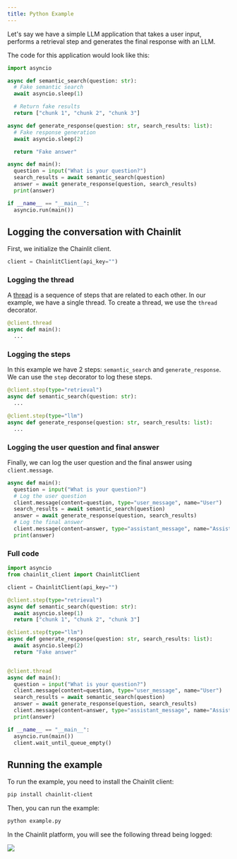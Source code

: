 ```yaml
---
title: Python Example
---
```


Let's say we have a simple LLM application that takes a user input, performs a retrieval step and generates the final response with an LLM.

The code for this application would look like this:

```python
import asyncio

async def semantic_search(question: str):
  # Fake semantic search
  await asyncio.sleep(1)

  # Return fake results
  return ["chunk 1", "chunk 2", "chunk 3"]

async def generate_response(question: str, search_results: list):
  # Fake response generation
  await asyncio.sleep(2)

  return "Fake answer"

async def main():
  question = input("What is your question?")
  search_results = await semantic_search(question)
  answer = await generate_response(question, search_results)
  print(answer)

if __name__ == "__main__":
  asyncio.run(main())
```

## Logging the conversation with Chainlit

First, we initialize the Chainlit client.

```python
client = ChainlitClient(api_key="")
```

### Logging the thread

A [thread](/concepts/thread) is a sequence of steps that are related to each other. In our example, we have a single thread.
To create a thread, we use the `thread` decorator.

```python
@client.thread
async def main():
  ...
```

### Logging the steps
In this example we have 2 steps: `semantic_search` and `generate_response`. We can use the `step` decorator to log these steps.

```python
@client.step(type="retrieval")
async def semantic_search(question: str):
  ...

@client.step(type="llm")
async def generate_response(question: str, search_results: list):
  ...
```

### Logging the user question and final answer

Finally, we can log the user question and the final answer using `client.message`.

```python
async def main():
  question = input("What is your question?")
  # Log the user question
  client.message(content=question, type="user_message", name="User")
  search_results = await semantic_search(question)
  answer = await generate_response(question, search_results)
  # Log the final answer
  client.message(content=answer, type="assistant_message", name="Assistant")
  print(answer)
```

### Full code

```python
import asyncio
from chainlit_client import ChainlitClient

client = ChainlitClient(api_key="")

@client.step(type="retrieval")
async def semantic_search(question: str):
  await asyncio.sleep(1)
  return ["chunk 1", "chunk 2", "chunk 3"]

@client.step(type="llm")
async def generate_response(question: str, search_results: list):
  await asyncio.sleep(2)
  return "Fake answer"


@client.thread
async def main():
  question = input("What is your question?")
  client.message(content=question, type="user_message", name="User")
  search_results = await semantic_search(question)
  answer = await generate_response(question, search_results)
  client.message(content=answer, type="assistant_message", name="Assistant")
  print(answer)

if __name__ == "__main__":
  asyncio.run(main())
  client.wait_until_queue_empty()
```

## Running the example

To run the example, you need to install the Chainlit client:

```bash
pip install chainlit-client
```

Then, you can run the example:

```bash
python example.py
```

In the Chainlit platform, you will see the following thread being logged:

<Frame caption="Rendering of the Thread">
  <img src="/images/python-example.png" />
</Frame>